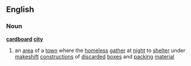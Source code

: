 ==English==
===Noun===
'''[[cardboard]] [[city]]'''
# an [[area]] of a [[town]] where the [[homeless]] [[gather]] at [[night]] to [[shelter]] under [[makeshift]] [[construction]]s of [[discard]]ed [[boxes]] and [[packing]] [[material]]
